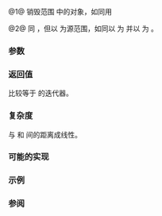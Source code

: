 {{cpp/ranges/title|destroy}}
{{cpp/memory/navbar}}
{{dcl begin}}
{{dcl header|memory}}
{{dcl h|调用签名}}
{{dcl|since=c++20|num=1|
template&lt; no-throw-input-iterator I, no-throw-sentinel-for&lt;I&gt; S &gt;
    requires std::destructible&lt;std::iter_value_t&lt;I&gt;&gt;
constexpr I destroy( I first, S last ) noexcept;
}}
{{dcl|since=c++20|num=2|
template&lt; no-throw-input-range R &gt;
    requires std::destructible&lt;ranges::range_value_t&lt;R&gt;&gt;
constexpr ranges::borrowed_iterator_t&lt;R&gt; destroy( R&amp;&amp; r ) noexcept;
}}
{{dcl end}}

@1@ 销毁范围 {{range|first|last}} 中的对象，如同用
{{source|1=
for (; first != last; ++first)
    std::ranges::destroy_at(std::addressof(*first));
return first;
}}

@2@ 同 {{v|1}}，但以 {{c|r}} 为源范围，如同以 {{c|ranges::begin(r)}} 为 {{c|first}} 并以 {{c|ranges::end(r)}} 为 {{c|last}}。

{{cpp/ranges/niebloid}}

===参数===
{{par begin}}
{{par range|3=要销毁的|sentinel=yes}}
{{par|r|要销毁的 {{lconcept|range}}}}
{{par end}}

===返回值===
比较等于 {{c|last}} 的迭代器。

===复杂度===
与 {{c|first}} 和 {{c|last}} 间的距离成线性。

===可能的实现===
{{eq fun|1=
struct destroy_fn
{
    template&lt;no-throw-input-iterator I, no-throw-sentinel-for&lt;I&gt; S&gt;
        requires std::destructible&lt;std::iter_value_t&lt;I&gt;&gt;
    constexpr I operator()(I first, S last) const noexcept
    {
        for (; first != last; ++first)
            std::ranges::destroy_at(std::addressof(*first));
        return first;
    }

    template&lt;no-throw-input-range R&gt;
        requires std::destructible&lt;std::ranges::range_value_t&lt;R&gt;&gt;
    constexpr std::ranges::borrowed_iterator_t&lt;R&gt; operator()(R&amp;&amp; r) const noexcept
    {
        return operator()(std::ranges::begin(r), std::ranges::end(r));
    }
};

inline constexpr destroy_fn destroy{};
}}

===示例===
{{cpp/memory/destroy example|ranges::destroy}}

===参阅===
{{dsc begin}}
{{dsc inc|cpp/memory/ranges/dsc destroy_n}}
{{dsc inc|cpp/memory/ranges/dsc destroy_at}}
{{dsc inc|cpp/memory/dsc destroy}}
{{dsc end}}

{{langlinks|en|es|ja|ru}}